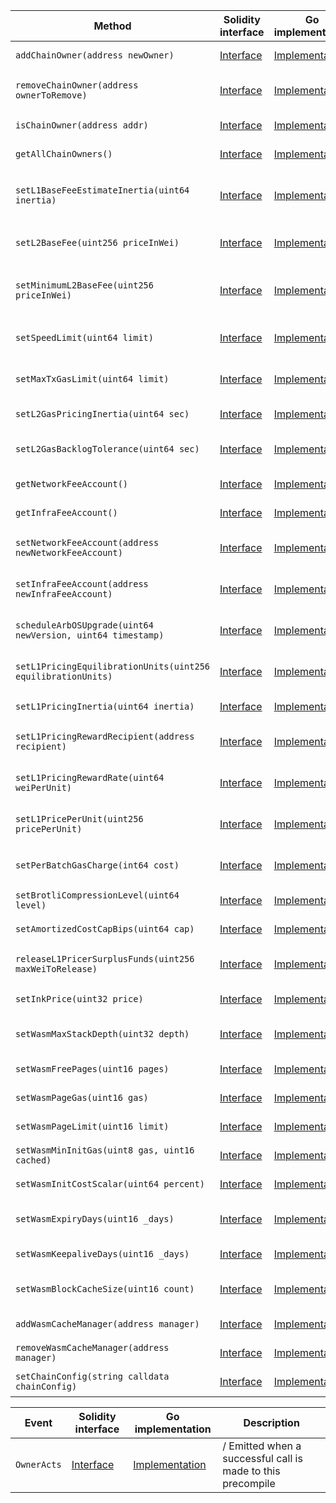 <table>
  <thead>
    <tr>
      <th>Method</th>
      <th>Solidity interface</th>
      <th>Go implementation</th>
      <th>Description</th>
    </tr>
  </thead>
  <tbody>
    <tr>
      <td>
        <code>addChainOwner(address newOwner)</code>
      </td>
      <td>
        <a
          href="https://github.com/OffchainLabs/nitro-contracts/blob/763bd77906b7677da691eaa31c6e195d455197a4/src/precompiles/ArbOwner.sol#L18"
          target="_blank"
        >
          Interface
        </a>
      </td>
      <td>
        <a
          href="https://github.com/OffchainLabs/nitro/blob/v3.5.2/precompiles/ArbOwner.go#L37"
          target="_blank"
        >
          Implementation
        </a>
      </td>
      <td>AddChainOwner adds account as a chain owner</td>
    </tr>
    <tr>
      <td>
        <code>removeChainOwner(address ownerToRemove)</code>
      </td>
      <td>
        <a
          href="https://github.com/OffchainLabs/nitro-contracts/blob/763bd77906b7677da691eaa31c6e195d455197a4/src/precompiles/ArbOwner.sol#L21"
          target="_blank"
        >
          Interface
        </a>
      </td>
      <td>
        <a
          href="https://github.com/OffchainLabs/nitro/blob/v3.5.2/precompiles/ArbOwner.go#L42"
          target="_blank"
        >
          Implementation
        </a>
      </td>
      <td>RemoveChainOwner removes account from the list of chain owners</td>
    </tr>
    <tr>
      <td>
        <code>isChainOwner(address addr)</code>
      </td>
      <td>
        <a
          href="https://github.com/OffchainLabs/nitro-contracts/blob/763bd77906b7677da691eaa31c6e195d455197a4/src/precompiles/ArbOwner.sol#L24"
          target="_blank"
        >
          Interface
        </a>
      </td>
      <td>
        <a
          href="https://github.com/OffchainLabs/nitro/blob/v3.5.2/precompiles/ArbOwner.go#L51"
          target="_blank"
        >
          Implementation
        </a>
      </td>
      <td>IsChainOwner checks if the account is a chain owner</td>
    </tr>
    <tr>
      <td>
        <code>getAllChainOwners()</code>
      </td>
      <td>
        <a
          href="https://github.com/OffchainLabs/nitro-contracts/blob/763bd77906b7677da691eaa31c6e195d455197a4/src/precompiles/ArbOwner.sol#L27"
          target="_blank"
        >
          Interface
        </a>
      </td>
      <td>
        <a
          href="https://github.com/OffchainLabs/nitro/blob/v3.5.2/precompiles/ArbOwner.go#L56"
          target="_blank"
        >
          Implementation
        </a>
      </td>
      <td>GetAllChainOwners retrieves the list of chain owners</td>
    </tr>
    <tr>
      <td>
        <code>setL1BaseFeeEstimateInertia(uint64 inertia)</code>
      </td>
      <td>
        <a
          href="https://github.com/OffchainLabs/nitro-contracts/blob/763bd77906b7677da691eaa31c6e195d455197a4/src/precompiles/ArbOwner.sol#L30"
          target="_blank"
        >
          Interface
        </a>
      </td>
      <td>
        <a
          href="https://github.com/OffchainLabs/nitro/blob/v3.5.2/precompiles/ArbOwner.go#L61"
          target="_blank"
        >
          Implementation
        </a>
      </td>
      <td>
        SetL1BaseFeeEstimateInertia sets how slowly ArbOS updates its estimate of the L1 basefee
      </td>
    </tr>
    <tr>
      <td>
        <code>setL2BaseFee(uint256 priceInWei)</code>
      </td>
      <td>
        <a
          href="https://github.com/OffchainLabs/nitro-contracts/blob/763bd77906b7677da691eaa31c6e195d455197a4/src/precompiles/ArbOwner.sol#L33"
          target="_blank"
        >
          Interface
        </a>
      </td>
      <td>
        <a
          href="https://github.com/OffchainLabs/nitro/blob/v3.5.2/precompiles/ArbOwner.go#L66"
          target="_blank"
        >
          Implementation
        </a>
      </td>
      <td>SetL2BaseFee sets the L2 gas price directly, bypassing the pool calculus</td>
    </tr>
    <tr>
      <td>
        <code>setMinimumL2BaseFee(uint256 priceInWei)</code>
      </td>
      <td>
        <a
          href="https://github.com/OffchainLabs/nitro-contracts/blob/763bd77906b7677da691eaa31c6e195d455197a4/src/precompiles/ArbOwner.sol#L36"
          target="_blank"
        >
          Interface
        </a>
      </td>
      <td>
        <a
          href="https://github.com/OffchainLabs/nitro/blob/v3.5.2/precompiles/ArbOwner.go#L71"
          target="_blank"
        >
          Implementation
        </a>
      </td>
      <td>SetMinimumL2BaseFee sets the minimum base fee needed for a transaction to succeed</td>
    </tr>
    <tr>
      <td>
        <code>setSpeedLimit(uint64 limit)</code>
      </td>
      <td>
        <a
          href="https://github.com/OffchainLabs/nitro-contracts/blob/763bd77906b7677da691eaa31c6e195d455197a4/src/precompiles/ArbOwner.sol#L39"
          target="_blank"
        >
          Interface
        </a>
      </td>
      <td>
        <a
          href="https://github.com/OffchainLabs/nitro/blob/v3.5.2/precompiles/ArbOwner.go#L79"
          target="_blank"
        >
          Implementation
        </a>
      </td>
      <td>SetSpeedLimit sets the computational speed limit for the chain</td>
    </tr>
    <tr>
      <td>
        <code>setMaxTxGasLimit(uint64 limit)</code>
      </td>
      <td>
        <a
          href="https://github.com/OffchainLabs/nitro-contracts/blob/763bd77906b7677da691eaa31c6e195d455197a4/src/precompiles/ArbOwner.sol#L42"
          target="_blank"
        >
          Interface
        </a>
      </td>
      <td>
        <a
          href="https://github.com/OffchainLabs/nitro/blob/v3.5.2/precompiles/ArbOwner.go#L84"
          target="_blank"
        >
          Implementation
        </a>
      </td>
      <td>SetMaxTxGasLimit sets the maximum size a tx (and block) can be</td>
    </tr>
    <tr>
      <td>
        <code>setL2GasPricingInertia(uint64 sec)</code>
      </td>
      <td>
        <a
          href="https://github.com/OffchainLabs/nitro-contracts/blob/763bd77906b7677da691eaa31c6e195d455197a4/src/precompiles/ArbOwner.sol#L45"
          target="_blank"
        >
          Interface
        </a>
      </td>
      <td>
        <a
          href="https://github.com/OffchainLabs/nitro/blob/v3.5.2/precompiles/ArbOwner.go#L89"
          target="_blank"
        >
          Implementation
        </a>
      </td>
      <td>SetL2GasPricingInertia sets the L2 gas pricing inertia</td>
    </tr>
    <tr>
      <td>
        <code>setL2GasBacklogTolerance(uint64 sec)</code>
      </td>
      <td>
        <a
          href="https://github.com/OffchainLabs/nitro-contracts/blob/763bd77906b7677da691eaa31c6e195d455197a4/src/precompiles/ArbOwner.sol#L48"
          target="_blank"
        >
          Interface
        </a>
      </td>
      <td>
        <a
          href="https://github.com/OffchainLabs/nitro/blob/v3.5.2/precompiles/ArbOwner.go#L94"
          target="_blank"
        >
          Implementation
        </a>
      </td>
      <td>SetL2GasBacklogTolerance sets the L2 gas backlog tolerance</td>
    </tr>
    <tr>
      <td>
        <code>getNetworkFeeAccount()</code>
      </td>
      <td>
        <a
          href="https://github.com/OffchainLabs/nitro-contracts/blob/763bd77906b7677da691eaa31c6e195d455197a4/src/precompiles/ArbOwner.sol#L51"
          target="_blank"
        >
          Interface
        </a>
      </td>
      <td>
        <a
          href="https://github.com/OffchainLabs/nitro/blob/v3.5.2/precompiles/ArbOwner.go#L99"
          target="_blank"
        >
          Implementation
        </a>
      </td>
      <td>GetNetworkFeeAccount gets the network fee collector</td>
    </tr>
    <tr>
      <td>
        <code>getInfraFeeAccount()</code>
      </td>
      <td>
        <a
          href="https://github.com/OffchainLabs/nitro-contracts/blob/763bd77906b7677da691eaa31c6e195d455197a4/src/precompiles/ArbOwner.sol#L54"
          target="_blank"
        >
          Interface
        </a>
      </td>
      <td>
        <a
          href="https://github.com/OffchainLabs/nitro/blob/v3.5.2/precompiles/ArbOwner.go#L104"
          target="_blank"
        >
          Implementation
        </a>
      </td>
      <td>GetInfraFeeAccount gets the infrastructure fee collector</td>
    </tr>
    <tr>
      <td>
        <code>setNetworkFeeAccount(address newNetworkFeeAccount)</code>
      </td>
      <td>
        <a
          href="https://github.com/OffchainLabs/nitro-contracts/blob/763bd77906b7677da691eaa31c6e195d455197a4/src/precompiles/ArbOwner.sol#L57"
          target="_blank"
        >
          Interface
        </a>
      </td>
      <td>
        <a
          href="https://github.com/OffchainLabs/nitro/blob/v3.5.2/precompiles/ArbOwner.go#L109"
          target="_blank"
        >
          Implementation
        </a>
      </td>
      <td>SetNetworkFeeAccount sets the network fee collector to the new network fee account</td>
    </tr>
    <tr>
      <td>
        <code>setInfraFeeAccount(address newInfraFeeAccount)</code>
      </td>
      <td>
        <a
          href="https://github.com/OffchainLabs/nitro-contracts/blob/763bd77906b7677da691eaa31c6e195d455197a4/src/precompiles/ArbOwner.sol#L60"
          target="_blank"
        >
          Interface
        </a>
      </td>
      <td>
        <a
          href="https://github.com/OffchainLabs/nitro/blob/v3.5.2/precompiles/ArbOwner.go#L114"
          target="_blank"
        >
          Implementation
        </a>
      </td>
      <td>SetInfraFeeAccount sets the infra fee collector to the new network fee account</td>
    </tr>
    <tr>
      <td>
        <code>scheduleArbOSUpgrade(uint64 newVersion, uint64 timestamp)</code>
      </td>
      <td>
        <a
          href="https://github.com/OffchainLabs/nitro-contracts/blob/763bd77906b7677da691eaa31c6e195d455197a4/src/precompiles/ArbOwner.sol#L63"
          target="_blank"
        >
          Interface
        </a>
      </td>
      <td>
        <a
          href="https://github.com/OffchainLabs/nitro/blob/v3.5.2/precompiles/ArbOwner.go#L119"
          target="_blank"
        >
          Implementation
        </a>
      </td>
      <td>ScheduleArbOSUpgrade to the requested version at the requested timestamp</td>
    </tr>
    <tr>
      <td>
        <code>setL1PricingEquilibrationUnits(uint256 equilibrationUnits)</code>
      </td>
      <td>
        <a
          href="https://github.com/OffchainLabs/nitro-contracts/blob/763bd77906b7677da691eaa31c6e195d455197a4/src/precompiles/ArbOwner.sol#L66"
          target="_blank"
        >
          Interface
        </a>
      </td>
      <td>
        <a
          href="https://github.com/OffchainLabs/nitro/blob/v3.5.2/precompiles/ArbOwner.go#L124"
          target="_blank"
        >
          Implementation
        </a>
      </td>
      <td>Sets equilibration units parameter for L1 price adjustment algorithm</td>
    </tr>
    <tr>
      <td>
        <code>setL1PricingInertia(uint64 inertia)</code>
      </td>
      <td>
        <a
          href="https://github.com/OffchainLabs/nitro-contracts/blob/763bd77906b7677da691eaa31c6e195d455197a4/src/precompiles/ArbOwner.sol#L69"
          target="_blank"
        >
          Interface
        </a>
      </td>
      <td>
        <a
          href="https://github.com/OffchainLabs/nitro/blob/v3.5.2/precompiles/ArbOwner.go#L129"
          target="_blank"
        >
          Implementation
        </a>
      </td>
      <td>Sets inertia parameter for L1 price adjustment algorithm</td>
    </tr>
    <tr>
      <td>
        <code>setL1PricingRewardRecipient(address recipient)</code>
      </td>
      <td>
        <a
          href="https://github.com/OffchainLabs/nitro-contracts/blob/763bd77906b7677da691eaa31c6e195d455197a4/src/precompiles/ArbOwner.sol#L72"
          target="_blank"
        >
          Interface
        </a>
      </td>
      <td>
        <a
          href="https://github.com/OffchainLabs/nitro/blob/v3.5.2/precompiles/ArbOwner.go#L134"
          target="_blank"
        >
          Implementation
        </a>
      </td>
      <td>Sets reward recipient address for L1 price adjustment algorithm</td>
    </tr>
    <tr>
      <td>
        <code>setL1PricingRewardRate(uint64 weiPerUnit)</code>
      </td>
      <td>
        <a
          href="https://github.com/OffchainLabs/nitro-contracts/blob/763bd77906b7677da691eaa31c6e195d455197a4/src/precompiles/ArbOwner.sol#L75"
          target="_blank"
        >
          Interface
        </a>
      </td>
      <td>
        <a
          href="https://github.com/OffchainLabs/nitro/blob/v3.5.2/precompiles/ArbOwner.go#L139"
          target="_blank"
        >
          Implementation
        </a>
      </td>
      <td>Sets reward amount for L1 price adjustment algorithm, in wei per unit</td>
    </tr>
    <tr>
      <td>
        <code>setL1PricePerUnit(uint256 pricePerUnit)</code>
      </td>
      <td>
        <a
          href="https://github.com/OffchainLabs/nitro-contracts/blob/763bd77906b7677da691eaa31c6e195d455197a4/src/precompiles/ArbOwner.sol#L78"
          target="_blank"
        >
          Interface
        </a>
      </td>
      <td>
        <a
          href="https://github.com/OffchainLabs/nitro/blob/v3.5.2/precompiles/ArbOwner.go#L144"
          target="_blank"
        >
          Implementation
        </a>
      </td>
      <td>Set how much ArbOS charges per L1 gas spent on transaction data.</td>
    </tr>
    <tr>
      <td>
        <code>setPerBatchGasCharge(int64 cost)</code>
      </td>
      <td>
        <a
          href="https://github.com/OffchainLabs/nitro-contracts/blob/763bd77906b7677da691eaa31c6e195d455197a4/src/precompiles/ArbOwner.sol#L81"
          target="_blank"
        >
          Interface
        </a>
      </td>
      <td>
        <a
          href="https://github.com/OffchainLabs/nitro/blob/v3.5.2/precompiles/ArbOwner.go#L149"
          target="_blank"
        >
          Implementation
        </a>
      </td>
      <td>Sets the base charge (in L1 gas) attributed to each data batch in the calldata pricer</td>
    </tr>
    <tr>
      <td>
        <code>setBrotliCompressionLevel(uint64 level)</code>
      </td>
      <td>
        <a
          href="https://github.com/OffchainLabs/nitro-contracts/blob/763bd77906b7677da691eaa31c6e195d455197a4/src/precompiles/ArbOwner.sol#L87"
          target="_blank"
        >
          Interface
        </a>
      </td>
      <td>
        <a
          href="https://github.com/OffchainLabs/nitro/blob/v3.5.2/precompiles/ArbOwner.go#L160"
          target="_blank"
        >
          Implementation
        </a>
      </td>
      <td>Available in ArbOS version 12 with default level as 1</td>
    </tr>
    <tr>
      <td>
        <code>setAmortizedCostCapBips(uint64 cap)</code>
      </td>
      <td>
        <a
          href="https://github.com/OffchainLabs/nitro-contracts/blob/763bd77906b7677da691eaa31c6e195d455197a4/src/precompiles/ArbOwner.sol#L90"
          target="_blank"
        >
          Interface
        </a>
      </td>
      <td>
        <a
          href="https://github.com/OffchainLabs/nitro/blob/v3.5.2/precompiles/ArbOwner.go#L154"
          target="_blank"
        >
          Implementation
        </a>
      </td>
      <td>Sets the cost amortization cap in basis points</td>
    </tr>
    <tr>
      <td>
        <code>releaseL1PricerSurplusFunds(uint256 maxWeiToRelease)</code>
      </td>
      <td>
        <a
          href="https://github.com/OffchainLabs/nitro-contracts/blob/763bd77906b7677da691eaa31c6e195d455197a4/src/precompiles/ArbOwner.sol#L93"
          target="_blank"
        >
          Interface
        </a>
      </td>
      <td>
        <a
          href="https://github.com/OffchainLabs/nitro/blob/v3.5.2/precompiles/ArbOwner.go#L165"
          target="_blank"
        >
          Implementation
        </a>
      </td>
      <td>Releases surplus funds from L1PricerFundsPoolAddress for use</td>
    </tr>
    <tr>
      <td>
        <code>setInkPrice(uint32 price)</code>
      </td>
      <td>
        <a
          href="https://github.com/OffchainLabs/nitro-contracts/blob/763bd77906b7677da691eaa31c6e195d455197a4/src/precompiles/ArbOwner.sol#L97"
          target="_blank"
        >
          Interface
        </a>
      </td>
      <td>
        <a
          href="https://github.com/OffchainLabs/nitro/blob/v3.5.2/precompiles/ArbOwner.go#L186"
          target="_blank"
        >
          Implementation
        </a>
      </td>
      <td>Sets the amount of ink 1 gas buys</td>
    </tr>
    <tr>
      <td>
        <code>setWasmMaxStackDepth(uint32 depth)</code>
      </td>
      <td>
        <a
          href="https://github.com/OffchainLabs/nitro-contracts/blob/763bd77906b7677da691eaa31c6e195d455197a4/src/precompiles/ArbOwner.sol#L100"
          target="_blank"
        >
          Interface
        </a>
      </td>
      <td>
        <a
          href="https://github.com/OffchainLabs/nitro/blob/v3.5.2/precompiles/ArbOwner.go#L200"
          target="_blank"
        >
          Implementation
        </a>
      </td>
      <td>Sets the maximum depth (in wasm words) a wasm stack may grow</td>
    </tr>
    <tr>
      <td>
        <code>setWasmFreePages(uint16 pages)</code>
      </td>
      <td>
        <a
          href="https://github.com/OffchainLabs/nitro-contracts/blob/763bd77906b7677da691eaa31c6e195d455197a4/src/precompiles/ArbOwner.sol#L103"
          target="_blank"
        >
          Interface
        </a>
      </td>
      <td>
        <a
          href="https://github.com/OffchainLabs/nitro/blob/v3.5.2/precompiles/ArbOwner.go#L210"
          target="_blank"
        >
          Implementation
        </a>
      </td>
      <td>Gets the number of free wasm pages a tx gets</td>
    </tr>
    <tr>
      <td>
        <code>setWasmPageGas(uint16 gas)</code>
      </td>
      <td>
        <a
          href="https://github.com/OffchainLabs/nitro-contracts/blob/763bd77906b7677da691eaa31c6e195d455197a4/src/precompiles/ArbOwner.sol#L106"
          target="_blank"
        >
          Interface
        </a>
      </td>
      <td>
        <a
          href="https://github.com/OffchainLabs/nitro/blob/v3.5.2/precompiles/ArbOwner.go#L220"
          target="_blank"
        >
          Implementation
        </a>
      </td>
      <td>Sets the base cost of each additional wasm page</td>
    </tr>
    <tr>
      <td>
        <code>setWasmPageLimit(uint16 limit)</code>
      </td>
      <td>
        <a
          href="https://github.com/OffchainLabs/nitro-contracts/blob/763bd77906b7677da691eaa31c6e195d455197a4/src/precompiles/ArbOwner.sol#L109"
          target="_blank"
        >
          Interface
        </a>
      </td>
      <td>
        <a
          href="https://github.com/OffchainLabs/nitro/blob/v3.5.2/precompiles/ArbOwner.go#L230"
          target="_blank"
        >
          Implementation
        </a>
      </td>
      <td>Sets the initial number of pages a wasm may allocate</td>
    </tr>
    <tr>
      <td>
        <code>setWasmMinInitGas(uint8 gas, uint16 cached)</code>
      </td>
      <td>
        <a
          href="https://github.com/OffchainLabs/nitro-contracts/blob/763bd77906b7677da691eaa31c6e195d455197a4/src/precompiles/ArbOwner.sol#L114"
          target="_blank"
        >
          Interface
        </a>
      </td>
      <td>
        <a
          href="https://github.com/OffchainLabs/nitro/blob/v3.5.2/precompiles/ArbOwner.go#L240"
          target="_blank"
        >
          Implementation
        </a>
      </td>
      <td>Sets the minimum costs to invoke a program</td>
    </tr>
    <tr>
      <td>
        <code>setWasmInitCostScalar(uint64 percent)</code>
      </td>
      <td>
        <a
          href="https://github.com/OffchainLabs/nitro-contracts/blob/763bd77906b7677da691eaa31c6e195d455197a4/src/precompiles/ArbOwner.sol#L118"
          target="_blank"
        >
          Interface
        </a>
      </td>
      <td>
        <a
          href="https://github.com/OffchainLabs/nitro/blob/v3.5.2/precompiles/ArbOwner.go#L251"
          target="_blank"
        >
          Implementation
        </a>
      </td>
      <td>Sets the linear adjustment made to program init costs</td>
    </tr>
    <tr>
      <td>
        <code>setWasmExpiryDays(uint16 _days)</code>
      </td>
      <td>
        <a
          href="https://github.com/OffchainLabs/nitro-contracts/blob/763bd77906b7677da691eaa31c6e195d455197a4/src/precompiles/ArbOwner.sol#L121"
          target="_blank"
        >
          Interface
        </a>
      </td>
      <td>
        <a
          href="https://github.com/OffchainLabs/nitro/blob/v3.5.2/precompiles/ArbOwner.go#L261"
          target="_blank"
        >
          Implementation
        </a>
      </td>
      <td>Sets the number of days after which programs deactivate</td>
    </tr>
    <tr>
      <td>
        <code>setWasmKeepaliveDays(uint16 _days)</code>
      </td>
      <td>
        <a
          href="https://github.com/OffchainLabs/nitro-contracts/blob/763bd77906b7677da691eaa31c6e195d455197a4/src/precompiles/ArbOwner.sol#L124"
          target="_blank"
        >
          Interface
        </a>
      </td>
      <td>
        <a
          href="https://github.com/OffchainLabs/nitro/blob/v3.5.2/precompiles/ArbOwner.go#L271"
          target="_blank"
        >
          Implementation
        </a>
      </td>
      <td>Sets the age a program must be to perform a keepalive</td>
    </tr>
    <tr>
      <td>
        <code>setWasmBlockCacheSize(uint16 count)</code>
      </td>
      <td>
        <a
          href="https://github.com/OffchainLabs/nitro-contracts/blob/763bd77906b7677da691eaa31c6e195d455197a4/src/precompiles/ArbOwner.sol#L127"
          target="_blank"
        >
          Interface
        </a>
      </td>
      <td>
        <a
          href="https://github.com/OffchainLabs/nitro/blob/v3.5.2/precompiles/ArbOwner.go#L281"
          target="_blank"
        >
          Implementation
        </a>
      </td>
      <td>Sets the number of extra programs ArbOS caches during a given block</td>
    </tr>
    <tr>
      <td>
        <code>addWasmCacheManager(address manager)</code>
      </td>
      <td>
        <a
          href="https://github.com/OffchainLabs/nitro-contracts/blob/763bd77906b7677da691eaa31c6e195d455197a4/src/precompiles/ArbOwner.sol#L130"
          target="_blank"
        >
          Interface
        </a>
      </td>
      <td>
        <a
          href="https://github.com/OffchainLabs/nitro/blob/v3.5.2/precompiles/ArbOwner.go#L291"
          target="_blank"
        >
          Implementation
        </a>
      </td>
      <td>Adds account as a wasm cache manager</td>
    </tr>
    <tr>
      <td>
        <code>removeWasmCacheManager(address manager)</code>
      </td>
      <td>
        <a
          href="https://github.com/OffchainLabs/nitro-contracts/blob/763bd77906b7677da691eaa31c6e195d455197a4/src/precompiles/ArbOwner.sol#L133"
          target="_blank"
        >
          Interface
        </a>
      </td>
      <td>
        <a
          href="https://github.com/OffchainLabs/nitro/blob/v3.5.2/precompiles/ArbOwner.go#L296"
          target="_blank"
        >
          Implementation
        </a>
      </td>
      <td>Removes account from the list of wasm cache managers</td>
    </tr>
    <tr>
      <td>
        <code>setChainConfig(string calldata chainConfig)</code>
      </td>
      <td>
        <a
          href="https://github.com/OffchainLabs/nitro-contracts/blob/763bd77906b7677da691eaa31c6e195d455197a4/src/precompiles/ArbOwner.sol#L136"
          target="_blank"
        >
          Interface
        </a>
      </td>
      <td>
        <a
          href="https://github.com/OffchainLabs/nitro/blob/v3.5.2/precompiles/ArbOwner.go#L309"
          target="_blank"
        >
          Implementation
        </a>
      </td>
      <td>Sets serialized chain config in ArbOS state</td>
    </tr>
  </tbody>
</table>
<table>
  <thead>
    <tr>
      <th>Event</th>
      <th>Solidity interface</th>
      <th>Go implementation</th>
      <th>Description</th>
    </tr>
  </thead>
  <tbody>
    <tr>
      <td>
        <code>OwnerActs</code>
      </td>
      <td>
        <a
          href="https://github.com/OffchainLabs/nitro-contracts/blob/763bd77906b7677da691eaa31c6e195d455197a4/src/precompiles/ArbOwner.sol#L139"
          target="_blank"
        >
          Interface
        </a>
      </td>
      <td>
        <a
          href="https://github.com/OffchainLabs/nitro/blob/v3.5.2/precompiles/ArbOwner.go#L0"
          target="_blank"
        >
          Implementation
        </a>
      </td>
      <td>/ Emitted when a successful call is made to this precompile</td>
    </tr>
  </tbody>
</table>
